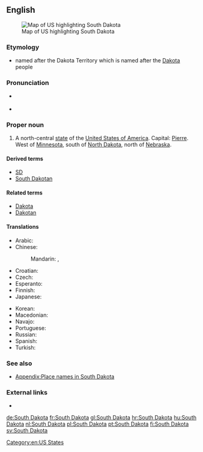 ==English==
[[Image:Map of USA highlighting South Dakota.png|thumb|right|Map of US highlighting South Dakota]]

===Etymology===
* named after the Dakota Territory which is named after the [[Dakota]] people

===Pronunciation===
* {{a|US}} {{IPA|/ˈsaʊθ dəˈkoʊ.tə/}}
* {{audio|En-us-South Dakota.ogg|Audio (US)}}

===Proper noun===
{{en-proper noun|sg=[[south|South]] [[Dakota]]}}

# A north-central [[state]] of the [[United States of America]]. Capital: [[Pierre]]. West of [[Minnesota]], south of [[North Dakota]], north of [[Nebraska]].

====Derived terms====
* [[SD]]
* [[South Dakotan]]

====Related terms====
* [[Dakota]]
* [[Dakotan]]

====Translations====
{{trans-top|state of the USA}}
* Arabic: {{t-|ar|داكوتا الجنوبية|f|tr=dakuuta al-janubíyya|sc=Arab}}
* Chinese:
*: Mandarin: {{t|zh|南達科他|sc=Hani}}, {{t|zh|南达科他|tr=Nán-Dákētā|sc=Hani}}
* Croatian: {{t+|hr|Južna Dakota}}
* Czech: {{t+|cs|Jižní Dakota|f}}
* Esperanto: {{t-|eo|Suda Dakoto}}
* Finnish: {{t+|fi|Etelä-Dakota}}
* Japanese: {{t-|ja|サウスダコタ|tr=Sausu-Dakota|sc=Jpan}}
{{trans-mid}}
* Korean: {{t-|ko|사우스다코타|tr=Sauseu-Dakota|sc=Kore}}
* Macedonian: {{t-|mk|Јужна Дакота|f|tr=Júžna Dakóta}}
* Navajo: {{tø|nv|Shádiʼááhjí Díkóodah hahoodzo}}
* Portuguese: {{t+|pt|Dakota do Sul|f}}
* Russian: {{t-|ru|Южная Дакота|f|tr=Júžnaja Dakóta}}
* Spanish: {{t+|es|Dakota del Sur|f}}
* Turkish: {{t-|tr|South Dakota}}
{{trans-bottom}}

===See also===
* [[Appendix:Place names in South Dakota]]

===External links===
* {{pedialite}}

[[Category:en:US States]]

[[de:South Dakota]]
[[fr:South Dakota]]
[[gl:South Dakota]]
[[hr:South Dakota]]
[[hu:South Dakota]]
[[nl:South Dakota]]
[[pl:South Dakota]]
[[pt:South Dakota]]
[[fi:South Dakota]]
[[sv:South Dakota]]